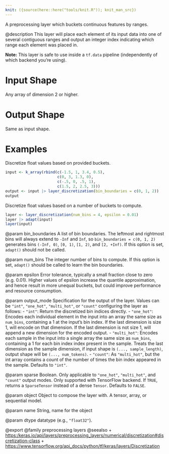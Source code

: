 ```yaml
---
knit: ({source(here::here("tools/knit.R")); knit_man_src})
---
```

A preprocessing layer which buckets continuous features by ranges.

@description
This layer will place each element of its input data into one of several
contiguous ranges and output an integer index indicating which range each
element was placed in.

**Note:** This layer is safe to use inside a `tf.data` pipeline
(independently of which backend you're using).

# Input Shape
Any array of dimension 2 or higher.

# Output Shape
Same as input shape.

# Examples
Discretize float values based on provided buckets.
```r
input <- k_array(rbind(c(-1.5, 1, 3.4, 0.5), 
                       c(0, 3, 1.3, 0),
                       c(-.5, 0, .5, 1),
                       c(1.5, 2, 2.5, 3)))
output <- input |> layer_discretization(bin_boundaries = c(0, 1, 2))
output
```

Discretize float values based on a number of buckets to compute.
```r
layer <- layer_discretization(num_bins = 4, epsilon = 0.01)
layer |> adapt(input)
layer(input)
```

@param bin_boundaries
A list of bin boundaries.
The leftmost and rightmost bins
will always extend to `-Inf` and `Inf`,
so `bin_boundaries = c(0, 1, 2)`
generates bins `(-Inf, 0)`, `[0, 1)`, `[1, 2)`,
and `[2, +Inf)`.
If this option is set, `adapt()` should not be called.

@param num_bins
The integer number of bins to compute.
If this option is set,
`adapt()` should be called to learn the bin boundaries.

@param epsilon
Error tolerance, typically a small fraction
close to zero (e.g. 0.01). Higher values of epsilon increase
the quantile approximation, and hence result in more
unequal buckets, but could improve performance
and resource consumption.

@param output_mode
Specification for the output of the layer.
Values can be `"int"`, `"one_hot"`, `"multi_hot"`, or
`"count"` configuring the layer as follows:
- `"int"`: Return the discretized bin indices directly.
- `"one_hot"`: Encodes each individual element in the
    input into an array the same size as `num_bins`,
    containing a 1 at the input's bin
    index. If the last dimension is size 1, will encode on that
    dimension.  If the last dimension is not size 1,
    will append a new dimension for the encoded output.
- `"multi_hot"`: Encodes each sample in the input into a
    single array the same size as `num_bins`,
    containing a 1 for each bin index
    index present in the sample.
    Treats the last dimension as the sample
    dimension, if input shape is `(..., sample_length)`,
    output shape will be `(..., num_tokens)`.
- `"count"`: As `"multi_hot"`, but the int array contains
    a count of the number of times the bin index appeared
    in the sample.
Defaults to `"int"`.

@param sparse
Boolean. Only applicable to `"one_hot"`, `"multi_hot"`,
and `"count"` output modes. Only supported with TensorFlow
backend. If `TRUE`, returns a `SparseTensor` instead of
a dense `Tensor`. Defaults to `FALSE`.

@param object
Object to compose the layer with. A tensor, array, or sequential model.

@param name
String, name for the object

@param dtype
datatype (e.g., `"float32"`).

@export
@family preprocessing layers
@seealso
+ <https:/keras.io/api/layers/preprocessing_layers/numerical/discretization#discretization-class>
+ <https://www.tensorflow.org/api_docs/python/tf/keras/layers/Discretization>

